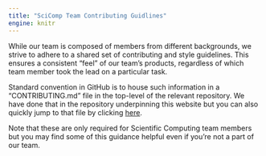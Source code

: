 ```yaml
---
title: "SciComp Team Contributing Guidlines"
engine: knitr
---
```


While our team is composed of members from different backgrounds, we strive to adhere to a shared set of contributing and style guidelines. This ensures a consistent "feel" of our team's products, regardless of which team member took the lead on a particular task.

Standard convention in GitHub is to house such information in a "CONTRIBUTING.md" file in the top-level of the relevant repository. We have done that in the repository underpinning this website but you can also quickly jump to that file by clicking [here](https://github.com/lter/scicomp/blob/main/CONTRIBUTING.md).

Note that these are only required for Scientific Computing team members but you may find some of this guidance helpful even if you're not a part of our team.
